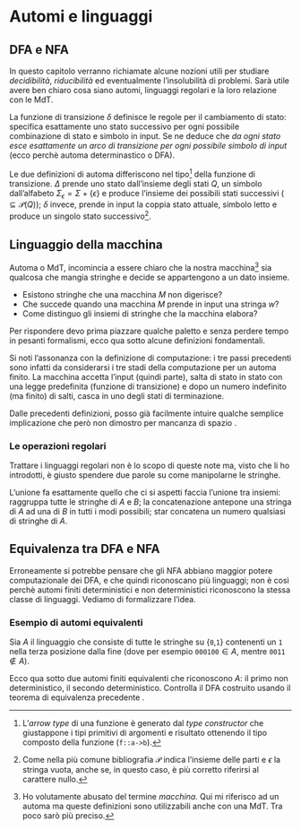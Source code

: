 # Automi e linguaggi \hfill \textcolor{gray75}{\faCube}








## DFA e NFA

In questo capitolo verranno richiamate alcune nozioni utili per studiare *decidibilità*, *riducibilità* ed eventualmente l'insolubilità di problemi. Sarà utile avere ben chiaro cosa siano automi, linguaggi regolari e la loro relazione con le MdT.

\begin{definition}
Un \underline{automa finito deterministico} (DFA) è la quintupla
\begin{equation*}
(Q, \Sigma, \delta, q_0, F)
\end{equation*}

\begin{itemize}[itemsep=-7pt]
\item $Q$ è l'insieme finito degli stati
\item $\Sigma$ è l'insieme finito dei simboli (alfabeto)
\item $\delta{::}Q{\times}\Sigma{\rightarrow}Q$ è la funzione di transizione
\item $q_0{\in}Q$ è lo stato iniziale
\item $F{\subseteq}Q$ è l'insieme degli stati di accettazione
\end{itemize}
\end{definition}

La funzione di transizione $\delta$ definisce le regole per il cambiamento di stato: specifica esattamente uno stato successivo per ogni possibile combinazione di stato e simbolo in input. Se ne deduce che *da ogni stato esce esattamente un arco di transizione per ogni possibile simbolo di input* (ecco perchè automa determinastico o DFA).

\begin{definition}
Un \underline{automa finito non deterministico} (NFA) è la quintupla
\begin{equation*}
(Q, \Sigma, \Delta, q_0, F)
\end{equation*}

\begin{itemize}[itemsep=-7pt]
\item $Q$ è l'insieme finito degli stati
\item $\Sigma$ è l'insieme finito dei simboli (alfabeto)
\item $\Delta{::}Q{\times}\Sigma_\epsilon{\rightarrow}\mathcal{P}(Q)$ è la funzione di transizione
\item $q_0{\in}Q$ è lo stato iniziale
\item $F{\subseteq}Q$ è l'insieme degli stati di accettazione
\end{itemize}
\end{definition}

Le due definizioni di automa differiscono nel tipo[^7] della funzione di transizione. $\Delta$ prende uno stato dall'insieme degli stati $Q$, un simbolo dall'alfabeto $\Sigma_\epsilon{=}\Sigma{+}\{\epsilon\}$ e produce l'insieme dei possibili stati successivi (${\subseteq}\mathcal{P}(Q)$); $\delta$ invece, prende in input la coppia stato attuale, simbolo letto e produce un singolo stato successivo[^8].








## Linguaggio della macchina

Automa o MdT, incomincia a essere chiaro che la nostra macchina[^9] sia qualcosa che mangia stringhe e decide se appartengono a un dato insieme.

* Esistono stringhe che una macchina $M$ non digerisce?
* Che succede quando una macchina $M$ prende in input una stringa $w$?
* Come distinguo gli insiemi di stringhe che la macchina elabora?

Per rispondere devo prima piazzare qualche paletto e senza perdere tempo in pesanti formalismi, ecco qua sotto alcune definizioni fondamentali.

\begin{definition}
Sia $M{=}\{Q,\Sigma,\delta,q_0,F\}$ un automa finito e $w{=}w_0w_1...w_n$ una stringa composta da caratteri $w_i{\in}\Sigma$. Si dice che la macchina $M$ \underline{accetta la stringa} $w$ se esiste una sequenza di stati $[r_0,r_1,...,r_n]$ in $Q$, con tre condizioni

\begin{enumerate}[itemsep=-7pt]
\item $r_0 = q_0$ \hfill $\exists\, r_0$ inizio
\item $\delta(r_i,w_{i+1}) = r_{i+1}$, $0{\leq}i{\leq}n{-}1$ \hfill $r_i{\rightarrow}r_{i+1}$
\item $r_n{\in}F$ \hfill $\exists\, r_n$ accett.
\end{enumerate}
\end{definition}

Si noti l'assonanza con la definizione di computazione: i tre passi precedenti sono infatti da considerarsi i tre stadi della computazione per un automa finito. La macchina accetta l'input (quindi parte), salta di stato in stato con una legge predefinita (funzione di transizione) e dopo un numero indefinito (ma finito) di salti, casca in uno degli stati di terminazione.

\begin{definition}
Il \underline{linguaggio} $A$ della macchina $M$ è l'insieme di tutte le stringhe accettate dalla macchina: $A{=}L(M)$.
\end{definition}

\begin{definition}
$M$ \underline{riconosce il linguaggio} $A$ se $A{=}\{w\, |\, w{\in}A,\, M \text{accetta}\, w\}$.
\end{definition}

\begin{definition}
Un linguaggio $A$ è chiamato \underline{regolare} sse esiste un automa finito $M$ che lo riconosce.
\end{definition}

Dalle precedenti definizioni, posso già facilmente intuire qualche semplice implicazione che però non dimostro per mancanza di spazio \faMehO.
\begin{center}
\texttt{se} $A$ è regolare $\Leftrightarrow$ $\exists$ $M$ che riconosce $A$ $\Leftrightarrow$ $M$ accetta tutte le stringhe di $A$ \texttt{es}
\end{center}

\begin{definition}
Due macchine $M_1$ e $M_2$ si dicono \underline{equivalenti}  se riconoscono lo stesso linguaggio $A{=}L(M_1){=}L(M_2)$.
\end{definition}








### Le operazioni regolari

Trattare i linguaggi regolari non è lo scopo di queste note ma, visto che li ho introdotti, è giusto spendere due parole su come manipolarne le stringhe.

\begin{definition}
Dati i linguaggi $A$ e $B$, sono definite \underline{operazioni regolari}

\begin{enumerate}[itemsep=-7pt]
\item $A{\cup}B = \{w\ |\ w{\in}A\, \vee\,  w{\in}B\}$ \hfill Unione
\item $A{\circ}B = \{wv\ |\ w{\in}A\, \wedge\,  v{\in}B\}$ \hfill Concatenazione
\item $A^* = \{w_0w_1...w_k\ |\ w_i{\in}A\, \wedge\, 0{\leq}i{\leq}k\}$ \hfill Star
\end{enumerate}
\end{definition}

L'unione fa esattamente quello che ci si aspetti faccia l'unione tra insiemi: raggruppa tutte le stringhe di $A$ e $B$; la concatenazione antepone una stringa di $A$ ad una di $B$ in tutti i modi possibili; star concatena un numero qualsiasi di stringhe di $A$.

\begin{theorem}
La classe dei linguaggi regolari è chiusa rispetto alle operazioni regolari.
\begin{proof}
Troppo lunga, vedi Sipser \faMehO.
\end{proof}
\end{theorem}








## Equivalenza tra DFA e NFA

Erroneamente si potrebbe pensare che gli NFA abbiano maggior potere computazionale dei DFA, e che quindi riconoscano più linguaggi; non è così perchè automi finiti deterministici e non deterministici riconoscono la stessa classe di linguaggi. Vediamo di formalizzare l'idea.

\begin{theorem}
Per ogni automa finito non deterministico, esiste un automa finito deterministico equivalente.
\begin{proof}
L'idea è quella di procedere per costruzione e trasformare l'automa non deterministico in uno deterministico con $2^k$ stati, pari cioè alla cardinalità di $\mathcal{P}(Q_\text{NFA})$. Ricorda infatti che, se chiamiamo $k$ la cardinalità di $Q_\text{NFA}$, il numero dei sottoinsiemi corrispondenti ad una delle possibilità che il nuovo automa deve ricordare è $2^k$.

Sia $N{=}(Q,\Sigma,\delta,q_0,F)$ l'NFA di partenza che riconosce un linguaggio $A$, voglio costruire un DFA $M{=}(Q\prime,\Sigma\prime,\delta\prime,q_0^\prime,F\prime)$ equivalente. Inizialmente considero il caso più semplice in cui $N$ non ha $\epsilon$-archi.

\begin{enumerate}[itemsep=-7pt]
\item Ogni stato di $M$ è un insieme di stati di $N$
\begin{equation*}
Q\prime = \mathcal{P}(Q)
\end{equation*}

\item Se $R$ è uno stato di $M$, esso è anche un insieme di stati di $N$. Quando $M$ legge un simbolo $w$ nello stato $R$, ci mostra gli stati successivi a quelli in $R$ e, poichè da ogni stato si può andare in un insieme di stati, ne prendiamo l'unione
\begin{align*}
R{\in}Q,\, w{\in}\Sigma\, \Rightarrow\, \delta\prime(R,w) &= \{q{\in}Q\ |\ \exists\, r{\in}R\, .\, q{\in}\delta(r,w)\}\\
                                                          &= \bigcup_{r \in R}\delta(r,w)
\end{align*}

\item Lo stato iniziale di $M$ è quello corrispondente alla collezione che contiene solamente lo stato iniziale di $N$
\begin{equation*}
q_0^\prime = q_0
\end{equation*}

\item $M$ accetta se $N$ è in uno stato accettante in quel momento
\begin{equation*}
F\prime = \{R{\in}Q\prime\ |\ \text{$R$ contiene uno stato accettante di $N$}\}
\end{equation*}
\end{enumerate}

Adesso considero anche gli $\epsilon$-archi. Per ogni stato $R$ di $M$, definisco $E(R)$ come la collezione di stati che possono essere raggiunti dagli elementi di $R$ proseguendo solo con $\epsilon$-archi (includendo gli stessi elementi di $R$). Per $R{\subseteq}Q$, sarà
\begin{equation*}
E(R) = \{q\ |\ \text{$q$ può essere raggiunto da $R$ attraverso $0$ o più $\epsilon$-archi}\}
\end{equation*}
Poi modifico $\delta\prime$ in modo che possa raggiungere tutti quegli stati esplorabili con $\epsilon$-archi dopo ogni passo. Sostituisco $\delta(r,w)$ con $E(\delta(r,w))$ e ottengo
\begin{equation*}
\delta\prime(R,w) = \{q{\in}Q\ |\ \exists\, r{\in}R\, .\, q{\in}E(\delta(r,w))\}
\end{equation*}
In ultimo devo modificare lo stato iniziale di $M$ per potermi muovere inizialmente su tutti i possibili stati che possono essere raggiunti dallo stato iniziale di $N$ attraverso gli $\epsilon$-archi. Per fare questo cambio $q_0^\prime$ in $E(q_0)$. Ho completato la costruzione di $M$.

Da notare che $M$ funziona correttamente perchè ad ogni passo della computazione, entra in uno stato che corrisponde al sottoinsieme di stati nei quali $N$ potrebbe trovarsi.
\end{proof}
\end{theorem}

\begin{corollary}
Dato un linguaggio $L$
\begin{center}
\texttt{se} $\exists$ un NFA che riconosce $L$ $\Leftrightarrow$ $\exists$ un DFA che riconosce $L$ $\Leftrightarrow$ $L$ è regolare \texttt{es}
\end{center}
\begin{proof}
Banale, segue dal teorema \faMehO.
\end{proof}
\end{corollary}








### Esempio di automi equivalenti

Sia $A$ il linguaggio che consiste di tutte le stringhe su {`0`,`1`} contenenti un `1` nella terza posizione dalla fine (dove per esempio `000100`${\in}A$, mentre `0011`${\notin}A$).

Ecco qua sotto due automi finiti equivalenti che riconoscono $A$: il primo non deterministico, il secondo deterministico. Controlla il DFA costruito usando il teorema di equivalenza precedente \faMehO.

\vspace{30pt}

\begin{center}
\begin{tikzpicture}[scale=0.2]
\tikzstyle{every node}+=[inner sep=0pt]
\draw [black] (11.6,-27.1) circle (3);
\draw (11.6,-27.1) node {$q_0$};
\draw [black] (26.7,-27.1) circle (3);
\draw (26.7,-27.1) node {$q_1$};
\draw [black] (42.2,-27.1) circle (3);
\draw (42.2,-27.1) node {$q_2$};
\draw [black] (57.7,-27.1) circle (3);
\draw (57.7,-27.1) node {$q_3$};
\draw [black] (57.7,-27.1) circle (2.4);
\draw [black] (4.8,-27.1) -- (8.6,-27.1);
\fill [black] (8.6,-27.1) -- (7.8,-26.6) -- (7.8,-27.6);
\draw [black] (14.6,-27.1) -- (23.7,-27.1);
\fill [black] (23.7,-27.1) -- (22.9,-26.6) -- (22.9,-27.6);
\draw (19.15,-26.6) node [above] {\texttt{1}};
\draw [black] (29.7,-27.1) -- (39.2,-27.1);
\fill [black] (39.2,-27.1) -- (38.4,-26.6) -- (38.4,-27.6);
\draw (34.45,-26.6) node [above] {\texttt{0},\texttt{1}};
\draw [black] (45.2,-27.1) -- (54.7,-27.1);
\fill [black] (54.7,-27.1) -- (53.9,-26.6) -- (53.9,-27.6);
\draw (49.95,-26.6) node [above] {\texttt{0},\texttt{1}};
\draw [black] (10.277,-24.42) arc (234:-54:2.25);
\draw (11.6,-19.85) node [above] {\texttt{0},\texttt{1}};
\fill [black] (12.92,-24.42) -- (13.8,-24.07) -- (12.99,-23.48);
\end{tikzpicture}
\end{center}

\vspace{30pt}

\begin{center}
\begin{tikzpicture}[scale=0.2]
\tikzstyle{every node}+=[inner sep=0pt]
\draw [black] (11.6,-20.5) circle (3);
\draw (11.6,-20.5) node {$q_0$};
\draw [black] (25.4,-20.5) circle (3);
\draw (25.4,-20.5) node {$q_1$};
\draw [black] (25.4,-20.5) circle (2.4);
\draw [black] (39.5,-20.5) circle (3);
\draw (39.5,-20.5) node {$q_2$};
\draw [black] (57.7,-20.5) circle (3);
\draw (57.7,-20.5) node {$q_3$};
\draw [black] (57.7,-20.5) circle (2.4);
\draw [black] (11.6,-42.2) circle (3);
\draw (11.6,-42.2) node {$q_4$};
\draw [black] (30,-42.2) circle (3);
\draw (30,-42.2) node {$q_5$};
\draw [black] (44.1,-42.2) circle (3);
\draw (44.1,-42.2) node {$q_6$};
\draw [black] (57.7,-42.2) circle (3);
\draw (57.7,-42.2) node {$q_7$};
\draw [black] (4.8,-20.5) -- (8.6,-20.5);
\fill [black] (8.6,-20.5) -- (7.8,-20) -- (7.8,-21);
\draw [black] (10.277,-17.82) arc (234:-54:2.25);
\draw (11.6,-13.25) node [above] {\texttt{0}};
\fill [black] (12.92,-17.82) -- (13.8,-17.47) -- (12.99,-16.88);
\draw [black] (22.4,-20.5) -- (14.6,-20.5);
\fill [black] (14.6,-20.5) -- (15.4,-21) -- (15.4,-20);
\draw (18.5,-20) node [above] {\texttt{0}};
\draw [black] (36.5,-20.5) -- (28.4,-20.5);
\fill [black] (28.4,-20.5) -- (29.2,-21) -- (29.2,-20);
\draw (32.45,-20) node [above] {\texttt{0}};
\draw [black] (27.568,-18.43) arc (129.75116:50.24884:21.866);
\fill [black] (27.57,-18.43) -- (28.5,-18.3) -- (27.86,-17.53);
\draw (41.55,-12.87) node [above] {\texttt{0}};
\draw [black] (11.6,-23.5) -- (11.6,-39.2);
\fill [black] (11.6,-39.2) -- (12.1,-38.4) -- (11.1,-38.4);
\draw (11.1,-31.35) node [left] {\texttt{1}};
\draw [black] (42.266,-44.57) arc (-42.15571:-137.84429:19.446);
\fill [black] (42.27,-44.57) -- (41.36,-44.83) -- (42.1,-45.5);
\draw (27.85,-51.47) node [below] {\texttt{1}};
\draw [black] (33,-42.2) -- (41.1,-42.2);
\fill [black] (41.1,-42.2) -- (40.3,-41.7) -- (40.3,-42.7);
\draw (37.05,-42.7) node [below] {\texttt{1}};
\draw [black] (47.1,-42.2) -- (54.7,-42.2);
\fill [black] (54.7,-42.2) -- (53.9,-41.7) -- (53.9,-42.7);
\draw (50.9,-42.7) node [below] {\texttt{1}};
\draw [black] (57.7,-39.2) -- (57.7,-23.5);
\fill [black] (57.7,-23.5) -- (57.2,-24.3) -- (58.2,-24.3);
\draw (58.2,-31.35) node [right] {\texttt{1}};
\draw [black] (45.69,-39.66) -- (56.11,-23.04);
\fill [black] (56.11,-23.04) -- (55.26,-23.45) -- (56.11,-23.99);
\draw (51.53,-32.64) node [right] {\texttt{0}};
\draw [black] (55.34,-22.35) -- (32.36,-40.35);
\fill [black] (32.36,-40.35) -- (33.3,-40.25) -- (32.68,-39.46);
\draw (44.99,-31.85) node [below] {\texttt{1}};
\draw [black] (39.02,-23.461) arc (-11.27351:-36.01294:41.73);
\fill [black] (39.02,-23.46) -- (38.37,-24.15) -- (39.35,-24.34);
\draw (37.05,-33.01) node [right] {\texttt{0}};
\draw [black] (30.384,-39.225) arc (170.33051:142.38303:37.127);
\fill [black] (30.38,-39.23) -- (31.01,-38.52) -- (30.03,-38.35);
\draw (32.24,-29.6) node [left] {\texttt{1}};
\draw [black] (13.97,-40.36) -- (37.13,-22.34);
\fill [black] (37.13,-22.34) -- (36.19,-22.44) -- (36.81,-23.23);
\draw (24.41,-30.85) node [above] {\texttt{0}};
\draw [black] (23.79,-23.03) -- (13.21,-39.67);
\fill [black] (13.21,-39.67) -- (14.06,-39.26) -- (13.22,-38.73);
\draw (17.88,-30.05) node [left] {\texttt{1}};
\end{tikzpicture}
\end{center}








[^7]: L'*arrow type* di una funzione è generato dal *type constructor* che giustappone i tipi primitivi di argomenti e risultato ottenendo il tipo composto della funzione (`f::a->b`).
[^8]: Come nella più comune bibliografia $\mathcal{P}$ indica l'insieme delle parti e $\epsilon$ la stringa vuota, anche se, in questo caso, è più corretto riferirsi al carattere nullo.
[^9]: Ho volutamente abusato del termine *macchina*. Qui mi riferisco ad un automa ma queste definizioni sono utilizzabili anche con una MdT. Tra poco sarò più preciso.


